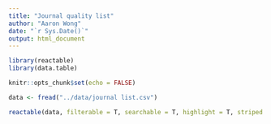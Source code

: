```yaml
---
title: "Journal quality list"
author: "Aaron Wong"
date: "`r Sys.Date()`"
output: html_document
---
```


```r
library(reactable)
library(data.table)

knitr::opts_chunk$set(echo = FALSE)

data <- fread("../data/journal list.csv")
```

```r
reactable(data, filterable = T, searchable = T, highlight = T, striped = T)
```
